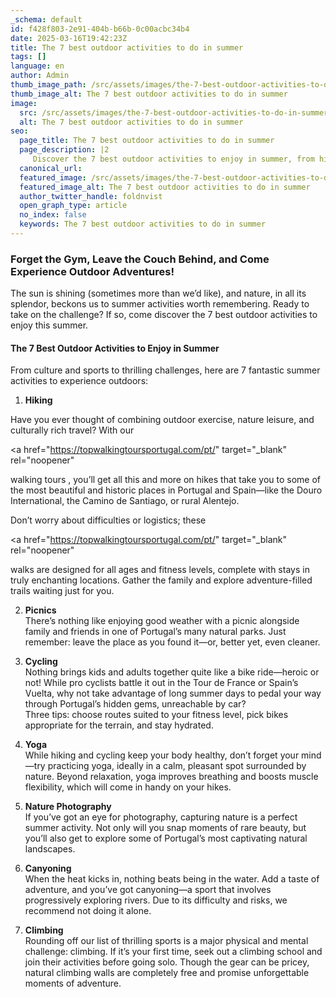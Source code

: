 ```yaml
---
_schema: default
id: f428f803-2e91-404b-b66b-0c00acbc34b4
date: 2025-03-16T19:42:23Z
title: The 7 best outdoor activities to do in summer
tags: []
language: en
author: Admin
thumb_image_path: /src/assets/images/the-7-best-outdoor-activities-to-do-in-summer.jpg
thumb_image_alt: The 7 best outdoor activities to do in summer
image:
  src: /src/assets/images/the-7-best-outdoor-activities-to-do-in-summer.jpg
  alt: The 7 best outdoor activities to do in summer
seo:
  page_title: The 7 best outdoor activities to do in summer
  page_description: |2
     Discover the 7 best outdoor activities to enjoy in summer, from hiking and picnics to extreme sports.
  canonical_url:
  featured_image: /src/assets/images/the-7-best-outdoor-activities-to-do-in-summer.jpg
  featured_image_alt: The 7 best outdoor activities to do in summer
  author_twitter_handle: foldnvist
  open_graph_type: article
  no_index: false
  keywords: The 7 best outdoor activities to do in summer
---
```


### Forget the Gym, Leave the Couch Behind, and Come Experience Outdoor Adventures!

<SnippetsAstroImage
  image_path="/src/assets/images/the-7-best-outdoor-activities-to-do-in-summer.jpg"
  image_alt="The 7 best outdoor activities to do in summer"
/>

The sun is shining (sometimes more than we’d like), and nature, in all its
splendor, beckons us to summer activities worth remembering. Ready to take on
the challenge? If so, come discover the 7 best outdoor activities to enjoy this
summer.

#### The 7 Best Outdoor Activities to Enjoy in Summer

From culture and sports to thrilling challenges, here are 7 fantastic summer
activities to experience outdoors:

1. **Hiking**

Have you ever thought of combining outdoor exercise, nature leisure, and
culturally rich travel? With our

<a
  href="https://topwalkingtoursportugal.com/pt/"
  target="_blank"
  rel="noopener"
>
  walking tours
</a>
, you’ll get all this and more on hikes that take you to some of the most
beautiful and historic places in Portugal and Spain—like the Douro
International, the Camino de Santiago, or rural Alentejo.

Don’t worry about difficulties or logistics; these

<a
  href="https://topwalkingtoursportugal.com/pt/"
  target="_blank"
  rel="noopener"
>
  walks
</a>
are designed for all ages and fitness levels, complete with stays in truly
enchanting locations. Gather the family and explore adventure-filled trails
waiting just for you.

2. **Picnics**<br />There’s nothing like enjoying good weather with a picnic
   alongside family and friends in one of Portugal’s many natural parks. Just
   remember: leave the place as you found it—or, better yet, even cleaner.

3. **Cycling**<br />Nothing brings kids and adults together quite like a bike
   ride—heroic or not! While pro cyclists battle it out in the Tour de France or
   Spain’s Vuelta, why not take advantage of long summer days to pedal your way
   through Portugal’s hidden gems, unreachable by car?<br />Three tips: choose
   routes suited to your fitness level, pick bikes appropriate for the terrain,
   and stay hydrated.
4. **Yoga**<br />While hiking and cycling keep your body healthy, don’t forget
   your mind—try practicing yoga, ideally in a calm, pleasant spot surrounded by
   nature. Beyond relaxation, yoga improves breathing and boosts muscle
   flexibility, which will come in handy on your hikes.
5. **Nature Photography**<br />If you’ve got an eye for photography, capturing
   nature is a perfect summer activity. Not only will you snap moments of rare
   beauty, but you’ll also get to explore some of Portugal’s most captivating
   natural landscapes.
6. **Canyoning**<br />When the heat kicks in, nothing beats being in the water.
   Add a taste of adventure, and you’ve got canyoning—a sport that involves
   progressively exploring rivers. Due to its difficulty and risks, we recommend
   not doing it alone.
7. **Climbing**<br />Rounding off our list of thrilling sports is a major
   physical and mental challenge: climbing. If it’s your first time, seek out a
   climbing school and join their activities before going solo. Though the gear
   can be pricey, natural climbing walls are completely free and promise
   unforgettable moments of adventure.
